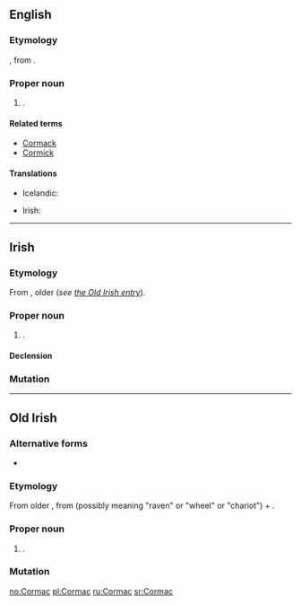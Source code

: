 ==English==
{{wikipedia}}

===Etymology===
{{borrowing|ga|lang=en}}, from {{etyl|sga|en}} {{m|sga|Cormac}}.

===Proper noun===
{{en-proper noun}}

# {{given name|male|from=Irish|lang=en}}.

====Related terms====
* [[Cormack]]
* [[Cormick]]

====Translations====
{{trans-top|male given name}}
* Icelandic: {{t+|is|Kormákur}}
{{trans-mid}}
* Irish: {{t|ga|Cormac}}
{{trans-bottom}}

----

==Irish==

===Etymology===
From {{etyl|sga|ga}} {{m|sga|Cormac}}, older {{term|Corbmac|lang=sga}} (''see [[Cormac#Old_Irish|the Old Irish entry]]'').

===Proper noun===
{{ga-proper noun|g=m|Chormaic}}

# {{given name|male|from=Old Irish|lang=ga}}.

====Declension====
{{ga-decl-m1-nopl|C|ormac|ormaic}}

===Mutation===
{{ga mut cons|C|ormac}}

----

==Old Irish==

===Alternative forms===
* {{l|sga|Corbmac}}

===Etymology===
From older {{m|sga|Corbmac}}, from {{m|sga|corb}} (possibly meaning "raven" or "wheel" or "chariot") + {{m|sga|macc||son}}.

===Proper noun===
{{head|sga|proper noun|g=m}}

# {{given name|male|lang=sga}}.

===Mutation===
{{sga-mutation|C|ormac}}

[[no:Cormac]]
[[pl:Cormac]]
[[ru:Cormac]]
[[sr:Cormac]]